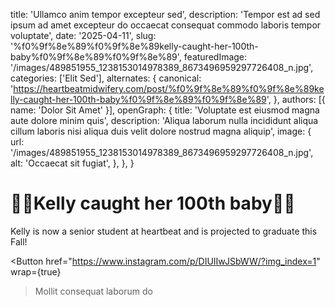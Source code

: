   title: 'Ullamco anim tempor excepteur sed',
  description: 'Tempor est ad sed ipsum ad amet excepteur do occaecat consequat commodo laboris tempor voluptate',
  date: '2025-04-11',
  slug: '%f0%9f%8e%89%f0%9f%8e%89kelly-caught-her-100th-baby%f0%9f%8e%89%f0%9f%8e%89',
  featuredImage: '/images/489851955_1238153014978389_8673496959297726408_n.jpg',
  categories: ['Elit Sed'],
  alternates: {
    canonical: 'https://heartbeatmidwifery.com/post/%f0%9f%8e%89%f0%9f%8e%89kelly-caught-her-100th-baby%f0%9f%8e%89%f0%9f%8e%89',
  },
  authors: [{ name: 'Dolor Sit Amet' }],
  openGraph: {
    title: 'Voluptate est eiusmod magna aute dolore minim quis',
    description: 'Aliqua laborum nulla incididunt aliqua cillum laboris nisi aliqua duis velit dolore nostrud magna aliquip',
    image: {
      url: '/images/489851955_1238153014978389_8673496959297726408_n.jpg',
      alt: 'Occaecat sit fugiat',
    },
  },
}


# 🎉🎉Kelly caught her 100th baby🎉🎉

<Gallery>
  <GalleryItem
    src="/images/489851955_1238153014978389_8673496959297726408_n.jpg"
    size="large"
  />
  <GalleryItem
    src="/images/489754349_1238153011645056_401578227259747016_n-1.jpg"
    size="large"
  />
</Gallery>

Kelly is now a senior student at heartbeat and is projected to graduate this Fall!

<Button
  href="https://www.instagram.com/p/DIUIIwJSbWW/?img_index=1"
  wrap={true}
>Mollit consequat laborum do</Button>
